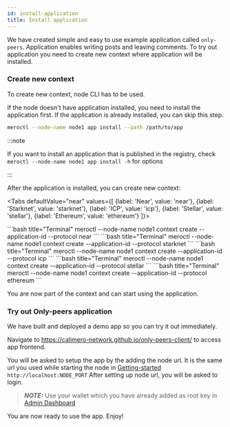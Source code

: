 ```yaml
---
id: install-application
title: Install application
---
```



We have created simple and easy to use example application called `only-peers`.
Application enables writing posts and leaving comments. To try out application
you need to create new context where application will be installed.

### Create new context

To create new context, node CLI has to be used.

If the node doesn't have application installed, you need to install the
application first. If the application is already installed, you can skip this
step.

```bash
meroctl --node-name node1 app install --path /path/to/app
```

:::note

If you want to install an application that is published in the registry, check
`meroctl --node-name node1 app install -h` for options

:::

After the application is installed, you can create new context:

<Tabs
    defaultValue="near"
    values={[
        {label: 'Near', value: 'near'},
        {label: 'Starknet', value: 'starknet'},
        {label: 'ICP', value: 'icp'},
        {label: 'Stellar', value: 'stellar'},
        {label: 'Ethereum', value: 'ethereum'}
    ]}>

<TabItem value="near">
```bash title="Terminal"
meroctl --node-name node1 context create --application-id <app-id> --protocol near
```
</TabItem>

<TabItem value="starknet">
```bash title="Terminal"
meroctl --node-name node1 context create --application-id <app-id> --protocol starknet
```
</TabItem>

<TabItem value="icp">
```bash title="Terminal"
meroctl --node-name node1 context create --application-id <app-id> --protocol icp
```
</TabItem>

<TabItem value="stellar">
```bash title="Terminal"
meroctl --node-name node1 context create --application-id <app-id> --protocol stellar
```
</TabItem>

<TabItem value="ethereum">
```bash title="Terminal"
meroctl --node-name node1 context create --application-id <app-id> --protocol ethereum
```
</TabItem>

</Tabs>

You are now part of the context and can start using the application.

<!-- If you want others to join your context, follow instruction in [Invite To Context](./04-invite-to-context.mdx). -->

### Try out Only-peers application

We have built and deployed a demo app so you can try it out immediately.

Navigate to https://calimero-network.github.io/only-peers-client/ to access app
frontend.

You will be asked to setup the app by the adding the node url. It is the same
url you used while starting the node in
[Getting-started](../getting-started/setup) `http://localhost:NODE_PORT` After
setting up node url, you will be asked to login.

> **_NOTE:_** Use your wallet which you have already added as root key in
> [Admin Dashboard](../developer-tools/apps/admin-dashboard)

You are now ready to use the app. Enjoy!
